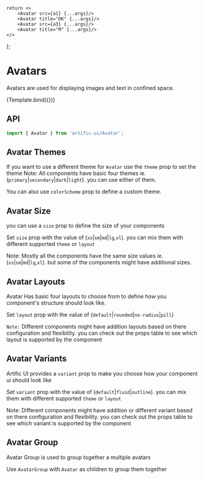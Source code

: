 
<Meta
	title="Components/Avatar"
	component={Avatar}
/>

	return <>
		<Avatar src={a1} {...args}/>
		<Avatar title="DK" {...args}/>
		<Avatar src={a3} {...args}/>
		<Avatar title="M" {...args}/>
	</>
};

# Avatars

Avatars are used for displaying images and text in confined space.

<Canvas>
	<Story name="Default">{Template.bind({})}</Story>
</Canvas>

## API

```jsx
import { Avatar } from 'artific-ui/Avatar';
```

<ArgsTable story="Default"/>

## Avatar Themes

If you want to use a different theme for `Avatar` use the `theme` prop to set the theme
Note: All components have basic four themes ie. (`primary`|`secondary`|`dark`|`light`). you can use either of them.

You can also use `colorScheme` prop to define a custom theme.

<Canvas>
	<Story name="Avatar Themes">
		<Avatar variant="outline" theme="primary" title="DK"/>
		<Avatar variant="outline" theme="secondary" title="DK"/>
		<Avatar variant="outline" theme="dark" title="DK"/>
		<Avatar variant="outline" theme="light" title="DK"/>
		<Avatar variant="outline" colorScheme={{
			background: 'linear-gradient(45deg, #e736f4, #673ab7)',
			backgroundColor: '#e736f4',
			color: 'white',
		}} title="DK"/>
	</Story>
</Canvas>

## Avatar Size

you can use a `size` prop to define the size of your components

Set `size` prop with the value of (`xs`|`sm`|`md`|`lg`,`xl`). you can mix them with different supported `theme` or `layout`

Note: Mostly all the components have the same size values ie.(`xs`|`sm`|`md`|`lg`,`xl`). but some of the components might have additional sizes.

<Canvas>
	<Story name="Avatar Size">
		<Avatar size="xl" title="XL"/>
		<Avatar size="lg" title="LG"/>
		<Avatar size="md" title="MD"/>
		<Avatar size="sm" title="SM"/>
		<Avatar size="xs" title="XS"/>
	</Story>
</Canvas>

## Avatar Layouts

Avatar Has basic four layouts to choose from to define how you component's structure should look like.

Set `layout` prop with the value of (`default`|`rounded`|`no-radius`|`pill`)

`Note:` Different components might have addition layouts based on there configuration and flexibility. you can check out the props table to see which layout is supported by the component

<Canvas>
	<Story name="Avatar Layouts">
		<Avatar src={a1} layout="default"/>
		<Avatar src={a2} layout="rounded"/>
		<Avatar src={a3} layout="no-radius"/>
		<Avatar src={a4} layout="pill"/>
	</Story>
</Canvas>


## Avatar Variants

Artific UI provides a `variant` prop to make you choose how your component ui should look like

Set `variant` prop with the value of (`default`|`fluid`|`outline`). you can mix them with different supported `theme` or `layout`

Note: Different components might have addition or different variant based on there configuration and flexibility.
you can check out the props table to see which variant is supported by the component

<Canvas>
	<Story name="Avatar Variants">
		<Avatar src={a1} variant="default"/>
		<Avatar src={a2} variant="outline"/>
		<Avatar src={a3} variant="fluid"/>
	</Story>
</Canvas>

## Avatar Group

Avatar Group is used to group together a multiple avatars

Use `AvatarGroup` with `Avatar` as children to group them together

<Canvas>
	<Story name="Avatar Group">
		<AvatarGroup>
			<Avatar src={a1} variant="fluid"/>
			<Avatar src={a2} variant="fluid"/>
			<Avatar src={a3} variant="fluid"/>
		</AvatarGroup>
	</Story>
</Canvas>
